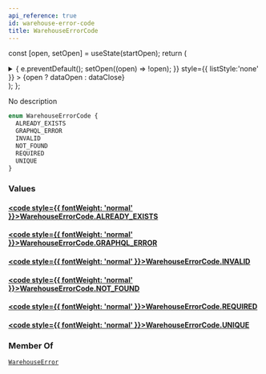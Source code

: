 ```yaml
---
api_reference: true
id: warehouse-error-code
title: WarehouseErrorCode
---
```






const [open, setOpen] = useState(startOpen);
return (
<details {...(open ? { open: true } : {})} className="details" style={{ border:'none', boxShadow:'none', background:'var(--ifm-background-color)' }}>
<summary
onClick={(e) => {
e.preventDefault();
setOpen((open) => !open);
}}
style={{ listStyle:'none' }} >
{open ? dataOpen : dataClose}
</summary>
{open && children}
</details>
);
};

No description

```graphql
enum WarehouseErrorCode {
  ALREADY_EXISTS
  GRAPHQL_ERROR
  INVALID
  NOT_FOUND
  REQUIRED
  UNIQUE
}
```

### Values

#### [<code style={{ fontWeight: 'normal' }}>WarehouseErrorCode.<b>ALREADY_EXISTS</b></code>](#)

#### [<code style={{ fontWeight: 'normal' }}>WarehouseErrorCode.<b>GRAPHQL_ERROR</b></code>](#)

#### [<code style={{ fontWeight: 'normal' }}>WarehouseErrorCode.<b>INVALID</b></code>](#)

#### [<code style={{ fontWeight: 'normal' }}>WarehouseErrorCode.<b>NOT_FOUND</b></code>](#)

#### [<code style={{ fontWeight: 'normal' }}>WarehouseErrorCode.<b>REQUIRED</b></code>](#)

#### [<code style={{ fontWeight: 'normal' }}>WarehouseErrorCode.<b>UNIQUE</b></code>](#)

### Member Of

[`WarehouseError`](../../../api-reference/products/objects/warehouse-error.mdx) <Badge class="badge badge--secondary" text="object"/>
